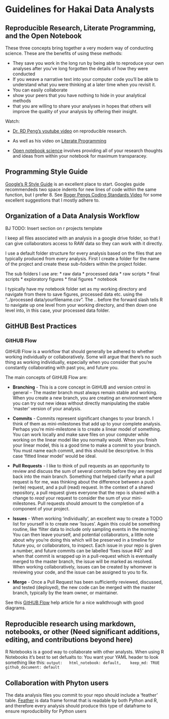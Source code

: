 # Guidelines for Hakai Data Analysts

## Reproducible Research, Literate Programming, and the Open Notebook

These three concepts bring together a very modern way of conducting science. These are the benefits of using these methods:

* They save you work in the long run by being able to reproduce your own analyses after you've long forgotten the details of how they were conducted
* If you weave a narrative text into your computer code you'll be able to understand what you were thinking at a later time when you revisit it.
* You can easily collaborate 
* show your peers that you have nothing to hide in your analytical methods
* that you are willing to share your analyses in hopes that others will improve the quality of your analysis by offering their insight.


Watch:

* [Dr. RD Peng's youtube video](https://www.youtube.com/watch?v=DfBSiOupI1I) on reproducible research.

* As well as his video on [Literate Programming](https://www.youtube.com/watch?v=YcJb1HBc-1Q)

* [Open notebook science](https://en.wikipedia.org/wiki/Open_notebook_science) involves providing all of your research thoughts and ideas from within your notebook for maximum transparacey.
 
## Programming Style Guide
[Google's R Style Guide](https://google.github.io/styleguide/Rguide.xml) is an excellent place to start. Googles guide recommendeds two space indents for new lines of code within the same function, but I prefer 8. See [Roger Pengs Coding Standards Video](https://www.youtube.com/watch?v=MSPKE1y3cyQ) for some excellent suggestions that I mostly adhere to.

## Organization of a Data Analysis Workflow
BJ TODO: Insert section on r projects template


I keep all files associated with an analysis in a google drive folder, so that I can give collaborators access to RAW data so they can work with it directly.

I use a default folder structure for every analysis based on the files that are typically produced from every analysis. First I create a folder for the name of the project and create these sub-folders within the project folder.

The sub folders I use are: 
* raw data
* processed data 
* raw scripts
* final scripts
* exploratory figures
* final figures
* notebook

I typically have my notebook folder set as my working directory and navigate from there to save figures, processed data etc. using the "../processed data/yourfilename.csv". The .. before the forward slash tells R to navigate up one level from your working directory, and then down one level into, in this case, your processed data folder.

## GitHUB Best Practices

### GitHUB Flow

GitHUB Flow is a workflow that should generally be adhered to whether working individually or collaboratively. Some will argue that there's no such thing as working individually, especially when you consider that you're constantly collaborating with past you, and future you.

The main concepts of GitHUB Flow are:

* **Branching** - This is a core concept in GitHUB and version cntrol in general -- The master branch must always remain stable and working. When you create a new branch, you are creating an environment where you can try out new ideas without directly manipulating the stable 'master' version of your analysis. 

* **Commits** - Commits represent significant changes to your branch. I think of them as mini-milestones that add up to your complete analysis. Perhaps you're mini-milestone is to create a linear model of something. You can work locally and make save files on your computer while working on the linear model like you normally would. When you finish your linear model, this is a good time to make a commit to your branch. You must name each commit, and this should be descriptive. In this case 'fitted linear model' would be ideal.

* **Pull Requests** - I like to think of pull requests as an opportunity to review and discuss the sum of several commits before they are merged back into the main branch. Something that helped clarify what a pull request is for me, was thinking about the difference between a push (write) request, and a pull (read) request. In the context of a shared repository, a pull request gives everyone that the repo is shared with a change to *read* your request to consider the sum of your mini-milestones. Pull requests should amount to the completion of a component of your project.

* **Issues** - When working 'individually', an excellent way to create a TODO list for yourself is to create new 'Issues'. Again this could be something routine, like 'filter data to include only sampling events in the morning.' You can then leave yourself, and potential collaborators, a little note about why you're doing this which will be preserved in a timeline for future you, or collaborators, to inspect. Each issue in your repo is given a number, and future commits can be labelled 'fixes issue #45' and when that commit is wrapped up in a pull-request which is eventually merged to the master branch, the issue will be marked as resolved. When working collaboratively, issues can be created by whomever is reviewing your code, and the issue can be assigned to you to fix.

* **Merge** - Once a Pull Request has been sufficiently reviewed, discussed, and tested (deployed), the new code can be merged with the master branch, typically by the team owner, or maintainer.

See this [GitHUB Flow](https://guides.github.com/introduction/flow/) help article for a nice walkthrough with good diagrams.

## Reproducible research using markdown, notebooks, or other (Need significant additions, editing, and contributions beyond here)

R Notebooks is a good way to collaborate with other analysts. When using R Notebooks it's best to set defualts to:
You want your YAML header to look something like this:
`output:
  html_notebook: default, 
  keep_md: TRUE
  github_document: default`

## Collaboration with Phyton users
The data analysis files you commit to your repo should include a 'feather' table. [Feather](https://blog.rstudio.org/2016/03/29/feather/) is data frame format that is readable by both Python and R, and therefore every analysis should produce this type of dataframe to ensure reproducibility for Python users
